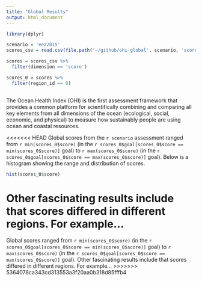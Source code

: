 ```yaml
---
title: "Global Results"
output: html_document
---
```


```r

library(dplyr)

scenario = 'eez2015'
scores_csv = read.csv(file.path('~/github/ohi-global', scenario, 'scores.csv'))

scores = scores_csv %>% 
  filter(dimension == 'score')

scores_0 = scores %>%
  filter(region_id == 0)
  
```

The Ocean Health Index (OHI) is the first assessment framework that provides a common platform for scientifically combining and comparing all key elements from all dimensions of the ocean (ecological, social, economic, and physical) to measure how sustainably people are using ocean and coastal resources.

<<<<<<< HEAD
Global scores from the `r scenario` assessment ranged from `r min(scores_0$score)` (in the `r scores_0$goal[scores_0$score == min(scores_0$score)]` goal) to `r max(scores_0$score)`  (in the `r scores_0$goal[scores_0$score == max(scores_0$score)]` goal). Below is a histogram showing the range and distribution of scores. 

```r

hist(scores_0$score)

```

Other fascinating results include that scores differed in different regions. For example...
=======
Global scores ranged from `r min(scores_0$score)` (in the `r scores_0$goal[scores_0$score == min(scores_0$score)]` goal) to `r max(scores_0$score)`  (in the `r scores_0$goal[scores_0$score == max(scores_0$score)]` goal). Other fascinating results include that scores differed in different regions. For example...
>>>>>>> 5364078ca343cd313553a3f20aa0b318d85fffb4

